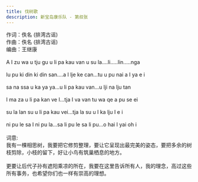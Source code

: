 ```yaml
---
title: 伐树歌
description: 新宝岛康乐队 - 第叔张
---
```


作词：佚名 (排湾古谣)<br />作曲：佚名 (排湾古谣)<br />编曲：王继康<br /><br />A  I  zu  wa  u  tju  gu  u  li  pa  kau  van  u  su  la....li.....lin.....nga<br /><br />lu  pu  ki  din  ki  din  san....a  I  lje  ke  can...tu  u  pu  nai  a  I  ya  e  i<br /><br />sa  na  ssa  u  ka  ya  ya...u  li  pa  kau   van...u  lji  na  lju  tan<br /><br />I  ma  za  u  li  pa  kan  ve  I...tja  I  va  van  tu  wa  qe  a  pu  se  ei<br /><br />su  la  lan  su  u  li  pa  kau  vei...tja  la  su  u  I  ka  lju  I  e  i<br /><br />ni  pu  le  sa  I  ni  pu  la...sa  li  pu  le  sa  li  pu...o  hai  I  yai  oh  i<br /><br />词意:<br />我有一棵相思树，我要把它修剪整理，要让它呈现出最完美的姿态，要把多余的树枝剪除，小枝的留下，好让小鸟有筑巢栖息的地方。<br /><br />更要让后代子孙有遮阳乘凉的所在，我要在这里告诉所有人，我的理念，高过这些所有事务，也希望你们也一样有崇高的理想。